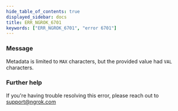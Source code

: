 ```yaml
---
hide_table_of_contents: true
displayed_sidebar: docs
title: ERR_NGROK_6701
keywords: ["ERR_NGROK_6701", "error 6701"]
---
```


### Message

Metadata is limited to `MAX` characters, but the provided value had `VAL` characters.

### Further help

If you're having trouble resolving this error, please reach out to [support@ngrok.com](mailto:support@ngrok.com?subject=Help%20with%20ERR_NGROK_6701)
